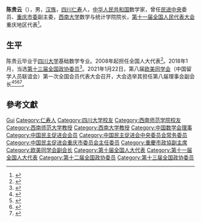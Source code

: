'''陈贵云'''（{{bd|1963年|12月|}}），男，[[汉族|汉族]]，[[四川|四川]][[仁寿县|仁寿]]人，[[中华人民共和国|中华人民共和国]]数学家，曾任[[民进中央|民进中央]]委员、[[中国民主促进会重庆市委员会|重庆市委]]副主委，[[西南大学|西南大学]]数学与统计学院院长，[[第十一届全国人民代表大会|第十一届全国人民代表大会]]重庆地区代表<ref>{{cite web|author=新华网|title=第十一届全国人大代表|url=http://news.xinhuanet.com/ziliao/2008-03/03/content_7708230.htm?node=36628|publisher=新华网|accessdate=2014-01-07|archive-date=2014-01-10|archive-url=https://web.archive.org/web/20140110211415/http://news.xinhuanet.com/ziliao/2008-03/03/content_7708230.htm?node=36628|dead-url=no}}</ref>。

== 生平 ==
陈贵云毕业于[[四川大学|四川大学]]基础数学专业。2008年起担任全国人大代表<ref>{{cite news|title=全国人大代表信息-陈贵云|url=http://210.82.31.1:8084/delegate/viewDelegate.action?dbid=112090|accessdate=2013-04-05|newspaper=全国人大网|archive-url=https://web.archive.org/web/20120305103144/http://www.npc.gov.cn/delegate/viewDelegate.action?dbid=112090|archive-date=2012-03-05|dead-url=yes}}</ref>。2018年1月，当选[[中国人民政治协商会议第十三届全国委员会委员名单|第十三届全国政协委员]]<ref>{{Cite web|url=http://sports.163.com/18/0126/06/D92BRKK400051C89.html|title=中国人民政治协商会议第十三届全国委员会委员名单|accessdate=2018-01-26|last=|work=网易|archive-url=https://web.archive.org/web/20180127143232/http://sports.163.com/18/0126/06/D92BRKK400051C89.html|archive-date=2018-01-27|dead-url=yes}}</ref>。2021年1月22日，第八届[[欧美同学会|欧美同学会]]（中国留学人员联谊会）第一次全国会员代表大会召开，大会选举其担任第八届理事会副会长<ref>{{Cite web|title=欧美同学会（中国留学人员联谊会）第八届理事会会长、副会长、理事名单_欧美同学会|url=http://www.wrsa.net/content_41469454.htm|access-date=2021-06-08|work=www.wrsa.net|archive-date=2021-04-13|archive-url=https://web.archive.org/web/20210413224709/http://www.wrsa.net/content_41469454.htm|dead-url=no}}</ref><ref>{{Cite web|title=欧美同学会第八届理事会会长会2021年第一次会议召开_欧美同学会|url=http://www.wrsa.net/content_41453027.htm|access-date=2021-06-08|work=www.wrsa.net|archive-date=2021-02-27|archive-url=https://web.archive.org/web/20210227010329/http://www.wrsa.net/content_41453027.htm|dead-url=no}}</ref><ref>{{Cite web|title=丁仲礼当选欧美同学会第八届理事会会长|url=https://www.guancha.cn/politics/2021_01_23_578920.shtml|access-date=2021-06-08|work=www.guancha.cn|archive-date=2021-06-08|archive-url=https://web.archive.org/web/20210608041231/https://www.guancha.cn/politics/2021_01_23_578920.shtml|dead-url=no}}</ref><ref>{{Cite web|title=丁仲礼当选欧美同学会第八届理事会会长-新华网|url=http://www.xinhuanet.com/politics/2021-01/23/c_1127016684.htm?baike|access-date=2021-06-08|work=www.xinhuanet.com|archive-date=2021-06-08|archive-url=https://web.archive.org/web/20210608041233/http://www.xinhuanet.com/politics/2021-01/23/c_1127016684.htm?baike|dead-url=no}}</ref>。

== 參考文獻 ==
{{reflist}}

{{重庆市领导人}}
{{全国人大代表/11/渝}}
{{Navboxes 
| title  = 陈贵云在[[中国数学会|中国数学会]]的职务
| list1  =
{{中国数学会第九届理事会}}
}}
{{Navboxes
| title  = 陈贵云在[[欧美同学会|欧美同学会]]的职务
| list1  =
{{欧美同学会第八届理事会}}
}}
{{Navboxes 
| title  = 陈贵云在[[中国民主促进会|中国民主促进会]]的职务
| list1  =
{{中国民主促进会第十三届中央委员会}}
{{中国民主促进会第十四届中央委员会}}
}}

{{Authority control}}

{{DEFAULTSORT:Chen陈}}
[[Category:陈姓|Gui]]
[[Category:仁寿人|Category:仁寿人]]
[[Category:四川大学校友|Category:四川大学校友]]
[[Category:西南师范学院校友|Category:西南师范学院校友]]
[[Category:西南师范大学教授|Category:西南师范大学教授]]
[[Category:西南大学教授|Category:西南大学教授]]
[[Category:中国数学会理事|Category:中国数学会理事]]
[[Category:中国民主促进会会员|Category:中国民主促进会会员]]
[[Category:中国民主促进会中央委员会常务委员|Category:中国民主促进会中央委员会常务委员]]
[[Category:中国民主促进会重庆市委员会主任委员|Category:中国民主促进会重庆市委员会主任委员]]
[[Category:重慶市政協副主席|Category:重慶市政協副主席]]
[[Category:欧美同学会副会长|Category:欧美同学会副会长]]
[[Category:第十届全国人大代表|Category:第十届全国人大代表]]
[[Category:第十一届全国人大代表|Category:第十一届全国人大代表]]
[[Category:第十二届全国政协委员|Category:第十二届全国政协委员]]
[[Category:第十三届全国政协委员|Category:第十三届全国政协委员]]
